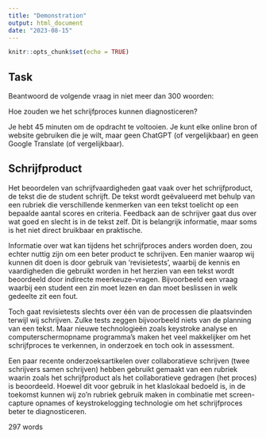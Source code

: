 ```yaml
---
title: "Demonstration"
output: html_document
date: "2023-08-15"
---
```


```r
knitr::opts_chunk$set(echo = TRUE)
```

## Task 

Beantwoord de volgende vraag in niet meer dan 300 woorden:

Hoe zouden we het schrijfproces kunnen diagnosticeren?

Je hebt 45 minuten om de opdracht te voltooien. Je kunt elke online bron of website gebruiken die je wilt, maar geen ChatGPT (of vergelijkbaar) en geen Google Translate (of vergelijkbaar).

## Schrijfproduct

Het beoordelen van schrijfvaardigheden gaat vaak over het schrijfproduct, de tekst die de student schrijft. De tekst wordt geëvalueerd met behulp van een rubriek die verschillende kenmerken van een tekst toelicht op een bepaalde aantal scores en criteria. Feedback aan de schrijver gaat dus over wat goed en slecht is in de tekst zelf. Dit is belangrijk informatie, maar soms is het niet direct bruikbaar en praktische.

Informatie over wat kan tijdens het schrijfproces anders worden doen, zou echter nuttig zijn om een beter product te schrijven. Een manier waarop wij kunnen dit doen is door gebruik van 'revisietests', waarbij de kennis en vaardigheden die gebruikt worden in het herzien van een tekst wordt beoordeeld door indirecte meerkeuze-vragen. Bijvoorbeeld een vraag waarbij een student een zin moet lezen en dan moet beslissen in welk gedeelte zit een fout.

Toch gaat revisietests slechts over één van de processen die plaatsvinden terwijl wij schrijven. Zulke tests zeggen bijvoorbeeld niets van de planning van een tekst. Maar nieuwe technologieën zoals keystroke analyse en computerschermopname programma's maken het veel makkelijker om het schrijfproces te verkennen, in onderzoek en toch ook in assessment. 

Een paar recente onderzoeksartikelen over collaboratieve schrijven (twee schrijvers samen schrijven) hebben gebruikt gemaakt van een rubriek waarin zoals het schrijfproduct als het collaboratieve gedragen (het proces) is beoordeeld. Hoewel dit voor gebruik in het klaslokaal bedoeld is, in de toekomst kunnen wij zo'n rubriek gebruik maken in combinatie met screen-capture opnames of keystrokelogging technologie om het schrijfproces beter te diagnosticeren. 

297 words
